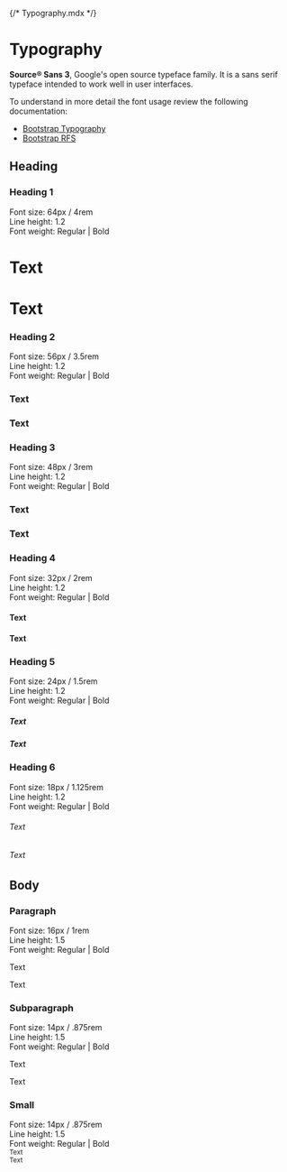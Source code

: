 {/* Typography.mdx */}


<Meta title="Design System/Typography" />

# Typography

**Source® Sans 3**, Google's open source typeface family. It is a sans serif typeface intended to work well in user interfaces.

To understand in more detail the font usage review the following documentation:

+ [Bootstrap Typography](https://getbootstrap.com/docs/5.3/content/typography/)
+ [Bootstrap RFS](https://getbootstrap.com/docs/5.3/getting-started/rfs/)


## Heading

<Canvas>
  <div className="container">
    <div className="row align-items-center mb-4">
      <div className="col">
        <h3 className="h5">Heading 1</h3>
        <div className="small text-gray-500">
          <div>Font size: 64px / 4rem</div>
          <div>Line height: 1.2</div>
          <div>Font weight: Regular | Bold</div>
        </div>
      </div>
      <div className="col">
        <h1>Text</h1>
      </div>
      <div className="col">
        <h1 className="fw-bold">Text</h1>
      </div>
    </div>
    <div className="row align-items-center mb-4">
      <div className="col">
        <h3 className="h5">Heading 2</h3>
        <div className="small text-gray-500">
          <div>Font size: 56px / 3.5rem</div>
          <div>Line height: 1.2</div>
          <div>Font weight: Regular | Bold</div>
        </div>
      </div>
      <div className="col">
        <h3>Text</h3>
      </div>
      <div className="col">
        <h3 className="fw-bold">Text</h3>
      </div>
    </div>
    <div className="row align-items-center mb-4">
      <div className="col">
        <h3 className="h5">Heading 3</h3>
        <div className="small text-gray-500">
          <div>Font size: 48px / 3rem</div>
          <div>Line height: 1.2</div>
          <div>Font weight: Regular | Bold</div>
        </div>
      </div>
      <div className="col">
        <h3>Text</h3>
      </div>
      <div className="col">
        <h3 className="fw-bold">Text</h3>
      </div>
    </div>
    <div className="row align-items-center mb-4">
      <div className="col">
        <h3 className="h5">Heading 4</h3>
        <div className="small text-gray-500">
          <div>Font size: 32px / 2rem</div>
          <div>Line height: 1.2</div>
          <div>Font weight: Regular | Bold</div>
        </div>
      </div>
      <div className="col">
        <h4>Text</h4>
      </div>
      <div className="col">
        <h4 className="fw-bold">Text</h4>
      </div>
    </div>
    <div className="row align-items-center mb-4">
      <div className="col">
        <h3 className="h5">Heading 5</h3>
        <div className="small text-gray-500">
          <div>Font size: 24px / 1.5rem</div>
          <div>Line height: 1.2</div>
          <div>Font weight: Regular | Bold</div>
        </div>
      </div>
      <div className="col">
        <h5>Text</h5>
      </div>
      <div className="col">
        <h5 className="fw-bold">Text</h5>
      </div>
    </div>
    <div className="row align-items-center mb-4">
      <div className="col">
        <h3 className="h5">Heading 6</h3>
        <div className="small text-gray-500">
          <div>Font size: 18px / 1.125rem</div>
          <div>Line height: 1.2</div>
          <div>Font weight: Regular | Bold</div>
        </div>
      </div>
      <div className="col">
        <h6>Text</h6>
      </div>
      <div className="col">
        <h6 className="fw-bold">Text</h6>
      </div>
    </div>
  </div>
</Canvas>

## Body

<Canvas>
  <div className="container">
    <div className="row align-items-center mb-4">
      <div className="col">
        <h3 className="h5">Paragraph</h3>
        <div className="small text-gray-500">
          <div>Font size: 16px / 1rem</div>
          <div>Line height: 1.5</div>
          <div>Font weight: Regular | Bold</div>
        </div>
      </div>
      <div className="col">
        <p>Text</p>
      </div>
      <div className="col">
        <p className="fw-bold">Text</p>
      </div>
    </div>
    <div className="row align-items-center mb-4">
      <div className="col">
        <h3 className="h5">Subparagraph</h3>
        <div className="small text-gray-500">
          <div>Font size: 14px / .875rem</div>
          <div>Line height: 1.5</div>
          <div>Font weight: Regular | Bold</div>
        </div>
      </div>
      <div className="col">
        <p className="small text-gray-500">Text</p>
      </div>
      <div className="col">
        <p className="small text-gray-500 fw-bold">Text</p>
      </div>
    </div>
    <div className="row align-items-center mb-4">
      <div className="col">
        <h3 className="h5">Small</h3>
        <div className="small text-gray-500">
          <div>Font size: 14px / .875rem</div>
          <div>Line height: 1.5</div>
          <div>Font weight: Regular | Bold</div>
        </div>
      </div>
      <div className="col">
        <small className="small">Text</small>
      </div>
      <div className="col">
        <small className="fw-bold">Text</small>
      </div>
    </div>
  </div>
</Canvas>
